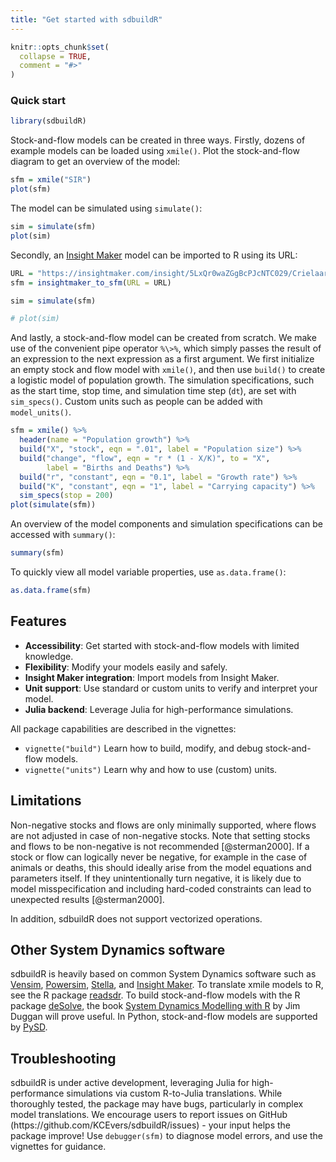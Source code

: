 ```yaml
---
title: "Get started with sdbuildR"
---
```


```r
knitr::opts_chunk$set(
  collapse = TRUE,
  comment = "#>"
)
```

### Quick start

```r
library(sdbuildR) 
```

Stock-and-flow models can be created in three ways. Firstly, dozens of example models can be loaded using `xmile()`. Plot the stock-and-flow diagram to get an overview of the model:

```r
sfm = xmile("SIR")
plot(sfm)
```

The model can be simulated using `simulate()`:

```r
sim = simulate(sfm)
plot(sim)
```

Secondly, an [Insight Maker](https://insightmaker.com/) model can be imported to R using its URL: 

```r
URL = "https://insightmaker.com/insight/5LxQr0waZGgBcPJcNTC029/Crielaard-2022"
sfm = insightmaker_to_sfm(URL = URL)
```


```r
sim = simulate(sfm)
```


```r
# plot(sim)
```

And lastly, a stock-and-flow model can be created from scratch. We make use of the convenient pipe operator `%\>%`, which simply passes the result of an expression to the next expression as a first argument. We first initialize an empty stock and flow model with `xmile()`, and then use `build()` to create a logistic model of population growth. The simulation specifications, such as the start time, stop time, and simulation time step (`dt`), are set with `sim_specs()`. Custom units such as people can be added with `model_units()`.

```r
sfm = xmile() %>%
  header(name = "Population growth") %>%
  build("X", "stock", eqn = ".01", label = "Population size") %>%
  build("change", "flow", eqn = "r * (1 - X/K)", to = "X", 
        label = "Births and Deaths") %>%
  build("r", "constant", eqn = "0.1", label = "Growth rate") %>%
  build("K", "constant", eqn = "1", label = "Carrying capacity") %>%
  sim_specs(stop = 200) 
plot(simulate(sfm))
```

An overview of the model components and simulation specifications can be accessed with `summary()`:

```r
summary(sfm)
```

To quickly view all model variable properties, use `as.data.frame()`:

```r
as.data.frame(sfm)
```

## Features

* **Accessibility**: Get started with stock-and-flow models with limited knowledge.
* **Flexibility**: Modify your models easily and safely.
* **Insight Maker integration**: Import models from Insight Maker.
* **Unit support**: Use standard or custom units to verify and interpret your model. 
* **Julia backend**: Leverage Julia for high-performance simulations.

All package capabilities are described in the vignettes:

* `vignette("build")` Learn how to build, modify, and debug stock-and-flow models.
* `vignette("units")` Learn why and how to use (custom) units.
<!-- 3. **Delays**: Not all dynamics are instantaneous. Learn about delays (fixed, smooth, material and information) and how to implement them with sdbuildR. -->
<!-- 4. **Sensitivity**:  -->

## Limitations

<!-- Unlike other System Dynamics software, sdbuildR makes a distinction between static and dynamic variables. This means that static variables - the initial values of stocks, constants, and graphical functions - cannot depend on dynamic variables - auxiliaries and flows. If this is the case, an error will be thrown with the problematic dependencies and the model will not be simulated.  -->

Non-negative stocks and flows are only minimally supported, where flows are not adjusted in case of non-negative stocks. Note that setting stocks and flows to be non-negative is not recommended [@sterman2000]. If a stock or flow can logically never be negative, for example in the case of animals or deaths, this should ideally arise from the model equations and parameters itself. If they unintentionally turn negative, it is likely due to model misspecification and including hard-coded constraints can lead to unexpected results [@sterman2000].

In addition, sdbuildR does not support vectorized operations. 

## Other System Dynamics software

sdbuildR is heavily based on common System Dynamics software such as [Vensim](https://vensim.com/), [Powersim](https://powersim.com/), [Stella](https://www.iseesystems.com/), and [Insight Maker](https://insightmaker.com/). To translate xmile models to R, see the R package [readsdr](https://github.com/jandraor/readsdr). To build stock-and-flow models with the R package [deSolve](https://cran.r-project.org/web/packages/deSolve/index.html), the book [System Dynamics Modelling with R](https://link.springer.com/book/10.1007/978-3-319-34043-2) by Jim Duggan will prove useful. In Python, stock-and-flow models are supported by [PySD](https://pysd.readthedocs.io/en/master/).

## Troubleshooting

sdbuildR is under active development, leveraging Julia for high-performance simulations via custom R-to-Julia translations. While thoroughly tested, the package may have bugs, particularly in complex model translations. We encourage users to report issues on GitHub (https://github.com/KCEvers/sdbuildR/issues) - your input helps the package improve! Use `debugger(sfm)` to diagnose model errors, and use the vignettes for guidance.
